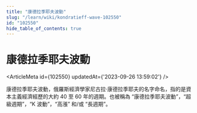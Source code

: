 ```yaml
---
title: "康德拉季耶夫波動"
slug: "/learn/wiki/kondratieff-wave-102550"
id: "102550"
hide_table_of_contents: true
---
```



# 康德拉季耶夫波動

<ArticleMeta id={102550} updatedAt={'2023-09-26 13:59:02'} />
<div className='border-solid border-b border-t-0 my-4 border-[var(--ifm-color-gray-300)]' />

康德拉季耶夫波動，俄羅斯經濟學家尼古拉·康德拉季耶夫的名字命名，指的是資本主義經濟經歷的大約 40 至 60 年的週期。也被稱為 “康德拉季耶夫波動”，“超級週期”，“K 波動”，“高漲” 和/或 “長週期”。
